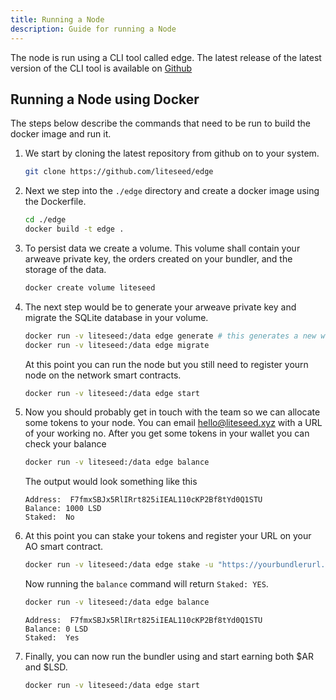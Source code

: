 ```yaml
---
title: Running a Node
description: Guide for running a Node
---
```


The node is run using a CLI tool called edge. The latest release of the latest version of the CLI tool is available on [Github](https://github.com/liteseed/edge/releases)

## Running a Node using Docker

The steps below describe the commands that need to be run to build the docker image and run it.


<Steps>

1.  We start by cloning the latest repository from github on to your system.
    ```zsh
    git clone https://github.com/liteseed/edge
    ```

2. Next we step into the `./edge` directory and create a docker image using the Dockerfile.
    ```zsh
    cd ./edge
    docker build -t edge .
    ```

3. To persist data we create a volume. This volume shall contain your arweave private key, the orders created on your bundler, and the storage of the data.
    ```zsh
    docker create volume liteseed
    ```

4. The next step would be to generate your arweave private key and migrate the SQLite database in your volume.
    ```zsh
    docker run -v liteseed:/data edge generate # this generates a new wallet with a new private key
    docker run -v liteseed:/data edge migrate
    ```
   At this point you can run the node but you still need to register yourn node on the network smart contracts.
    ```zsh
    docker run -v liteseed:/data edge start
    ```
5. Now you should probably get in touch with the team so we can allocate some tokens to your node.
    You can email hello@liteseed.xyz with a URL of your working no.
    After you get some tokens in your wallet you can check your balance

    ```zsh
    docker run -v liteseed:/data edge balance
    ```

   The output would look something like this
    ```
    Address:  F7fmxSBJx5RlIRrt825iIEAL110cKP2Bf8tYd0Q1STU
    Balance: 1000 LSD
    Staked:  No
    ```
  
  6. At this point you can stake your tokens and register your URL on your AO smart contract.
      ```zsh
      docker run -v liteseed:/data edge stake -u "https://yourbundlerurl.com"
      ```

      Now running the `balance` command will return `Staked: YES`.
      ```zsh
      docker run -v liteseed:/data edge balance
      ```

      ```
      Address:  F7fmxSBJx5RlIRrt825iIEAL110cKP2Bf8tYd0Q1STU
      Balance: 0 LSD
      Staked:  Yes
      ```

  7. Finally, you can now run the bundler using and start earning both $AR and $LSD. 
      ```zsh
      docker run -v liteseed:/data edge start
      ```
</Steps>
